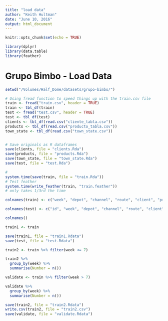 ```yaml
---
title: "load data"
author: "Keith Hultman"
date: "June 10, 2016"
output: html_document
---
```


```r
knitr::opts_chunk$set(echo = TRUE)

library(dplyr)
library(data.table)
library(feather)
```

# Grupo Bimbo - Load Data


```r
setwd("/Volumes/Half_Dome/datasets/grupo-bimbo/")

# Using fread function to speed things up with the train.csv file
train <- fread("train.csv", header = TRUE)
train <- tbl_df(train)
test <- fread("test.csv", header = TRUE)
test <- tbl_df(test)
clients <- tbl_df(read.csv("cliente_tabla.csv"))
products <- tbl_df(read.csv("producto_tabla.csv"))
town_state <- tbl_df(read.csv("town_state.csv"))


# Save originals as R dataframes
save(clients, file = "clients.Rda")
save(products, file = "products.Rda")
save(town_state, file = "town_state.Rda")
save(test, file = "test.Rda")

# 
system.time(save(train, file = "train.Rda"))
# Test feather
system.time(write_feather(train, "train.feather"))
# only takes 1/3rd the time 
```


```r

colnames(train) <- c("week", "depot", "channel", "route", "client", "product", "sales_units", "sales", "returns_units", "returns", "demand")

colnames(test) <- c("id", "week", "depot", "channel", "route", "client", "product")

colnames()

train1 <- train

save(train1, file = "train1.Rdata")
save(test, file = "test.Rdata")

```



```r

train2 <- train %>% filter(week <= 7)

train2 %>% 
  group_by(week) %>%
  summarise(Number = n())

validate <- train %>% filter(week > 7)

validate %>% 
  group_by(week) %>%
  summarise(Number = n())

save(train2, file = "train2.Rdata")
write.csv(train2, file = "train2.csv")
save(validate, file = "validate.Rdata")
```

